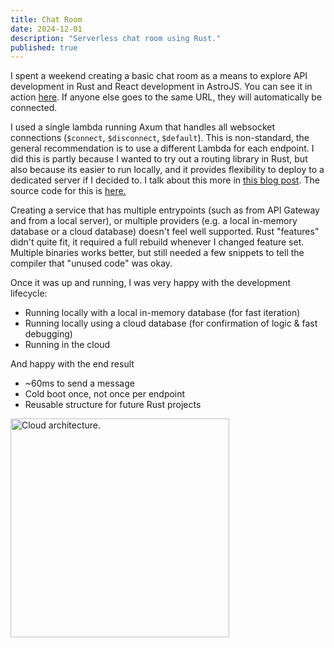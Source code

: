 ---
title: Chat Room
date: 2024-12-01
description: "Serverless chat room using Rust."
published: true
---


I spent a weekend creating a basic chat room as a means to explore API development
in Rust and React development in AstroJS.
You can see it in action <a href="/room/one">here</a>.
If anyone else goes to the same URL, they will automatically be connected.

I used a single lambda running Axum that handles all websocket connections (`$connect`, `$disconnect`, `$default`).
This is non-standard, the general recommendation is to use a different Lambda for each endpoint.
I did this is partly because I wanted to try out a routing library in Rust, but also because its easier to run locally,
and it provides flexibility to deploy to a dedicated server if I decided to. I talk about this more in <a href="/blog/13serverless">this blog post</a>.
The source code for this is <a href="https://github.com/Nick-Sullivan/rust-chat-room">here.</a>

Creating a service that has multiple entrypoints (such as from API Gateway and from a local server), or multiple
providers (e.g. a local in-memory database or a cloud database) doesn't feel well supported.
Rust "features" didn't quite fit, it required a full rebuild whenever I changed feature set.
Multiple binaries works better, but still needed a few snippets to tell the compiler that "unused code" was okay.

Once it was up and running, I was very happy with the development lifecycle:

- Running locally with a local in-memory database (for fast iteration)
- Running locally using a cloud database (for confirmation of logic & fast debugging)
- Running in the cloud

And happy with the end result

- ~60ms to send a message
- Cold boot once, not once per endpoint
- Reusable structure for future Rust projects

<div class="image-gallery">
  <Image
    src={image01}
    alt="Cloud architecture."
    className="image"
    height="350"
  />
</div>

